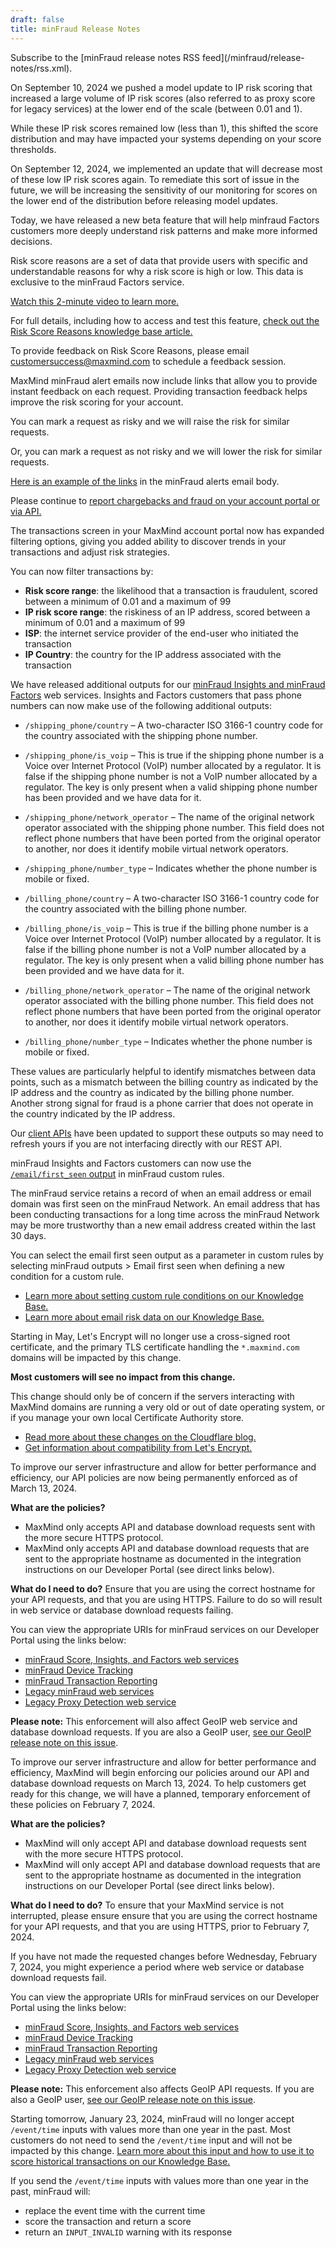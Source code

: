 ```yaml
---
draft: false
title: minFraud Release Notes
---
```


<Alert type="info">
Subscribe to the [minFraud release notes RSS feed](/minfraud/release-notes/rss.xml).
</Alert>

<ReleaseNote date="2024-09-12" title="Increase in slightly elevated IP risk and proxy scores and remediation">

On September 10, 2024 we pushed a model update to IP risk scoring that increased
a large volume of IP risk scores (also referred to as proxy score for legacy
services) at the lower end of the scale (between 0.01 and 1).

While these IP risk scores remained low (less than 1), this shifted the score
distribution and may have impacted your systems depending on your score
thresholds.

On September 12, 2024, we implemented an update that will decrease most of these
low IP risk scores again. To remediate this sort of issue in the future, we will
be increasing the sensitivity of our monitoring for scores on the lower end of
the distribution before releasing model updates.

</ReleaseNote>

<ReleaseNote date="2024-08-27" title="Introducing Risk Score Reasons beta for minfraud Factors customers">

Today, we have released a new beta feature that will help minfraud Factors
customers more deeply understand risk patterns and make more informed decisions.

Risk score reasons are a set of data that provide users with specific and
understandable reasons for why a risk score is high or low. This data is
exclusive to the minFraud Factors service.

[Watch this 2-minute video to learn more.](https://www.loom.com/share/ab0d7c6335fa48ef8302120016b37eb0?sid=3b226e98-f154-4e47-a885-e47b8e92c768)

For full details, including how to access and test this feature,
[check out the Risk Score Reasons knowledge base article.](https://support.maxmind.com/hc/en-us/articles/28488469041947-Risk-Score-Reasons)

To provide feedback on Risk Score Reasons, please email
[customersuccess@maxmind.com](mailto:customersuccess@maxmind.com) to schedule a
feedback session.

</ReleaseNote>

<ReleaseNote date="2024-08-15" title="MaxMind minFraud alert emails now include instant feedback links">

MaxMind minFraud alert emails now include links that allow you to provide
instant feedback on each request. Providing transaction feedback helps improve
the risk scoring for your account.

You can mark a request as risky and we will raise the risk for similar requests.

Or, you can mark a request as not risky and we will lower the risk for similar
requests.

[Here is an example of the links](https://get.maxmind.com/hubfs/Marketing/Misc/minfraud-alerts-feedback-links.png)
in the minFraud alerts email body.

Please continue to
[report chargebacks and fraud on your account portal or via API.](https://dev.maxmind.com/minfraud/report-a-transaction)

</ReleaseNote>

<ReleaseNote date="2024-08-08" title="Additional filtering options now available for minFraud transactions">
The transactions screen in your MaxMind account portal now has expanded 
filtering options, giving you added ability to discover trends in your 
transactions and adjust risk strategies.

You can now filter transactions by:

- **Risk score range**: the likelihood that a transaction is fraudulent, scored
  between a minimum of 0.01 and a maximum of 99
- **IP risk score range**: the riskiness of an IP address, scored between a
  minimum of 0.01 and a maximum of 99
- **ISP**: the internet service provider of the end-user who initiated the
  transaction
- **IP Country**: the country for the IP address associated with the transaction

</ReleaseNote>

<ReleaseNote date="2024-07-09" title="New phone outputs released for minFraud® Insights and minFraud Factors">

We have released additional outputs for our
[minFraud Insights and minFraud Factors](https://www.maxmind.com/en/solutions/minfraud-services)
web services. Insights and Factors customers that pass phone numbers can now
make use of the following additional outputs:

- `/shipping_phone/country` – A two-character ISO 3166-1 country code for the
  country associated with the shipping phone number.

- `/shipping_phone/is_voip` – This is true if the shipping phone number is a
  Voice over Internet Protocol (VoIP) number allocated by a regulator. It is
  false if the shipping phone number is not a VoIP number allocated by a
  regulator. The key is only present when a valid shipping phone number has been
  provided and we have data for it.

- `/shipping_phone/network_operator` – The name of the original network operator
  associated with the shipping phone number. This field does not reflect phone
  numbers that have been ported from the original operator to another, nor does
  it identify mobile virtual network operators.

- `/shipping_phone/number_type` – Indicates whether the phone number is mobile
  or fixed.

- `/billing_phone/country` – A two-character ISO 3166-1 country code for the
  country associated with the billing phone number.

- `/billing_phone/is_voip` – This is true if the billing phone number is a Voice
  over Internet Protocol (VoIP) number allocated by a regulator. It is false if
  the billing phone number is not a VoIP number allocated by a regulator. The
  key is only present when a valid billing phone number has been provided and we
  have data for it.

- `/billing_phone/network_operator` – The name of the original network operator
  associated with the billing phone number. This field does not reflect phone
  numbers that have been ported from the original operator to another, nor does
  it identify mobile virtual network operators.

- `/billing_phone/number_type` – Indicates whether the phone number is mobile or
  fixed.

These values are particularly helpful to identify mismatches between data
points, such as a mismatch between the billing country as indicated by the IP
address and the country as indicated by the billing phone number. Another strong
signal for fraud is a phone carrier that does not operate in the country
indicated by the IP address.

Our [client APIs](/minfraud/evaluate-a-transaction#links-to-maxmind-client-apis)
have been updated to support these outputs so may need to refresh yours if you
are not interfacing directly with our REST API.

</ReleaseNote>

<ReleaseNote date="2024-04-08" title="Email first seen can be used as a parameter for custom rules">

minFraud Insights and Factors customers can now use the
[`/email/first_seen` output](https://dev.maxmind.com/minfraud/api-documentation/responses/#schema--response--email)
in minFraud custom rules.

The minFraud service retains a record of when an email address or email domain
was first seen on the minFraud Network. An email address that has been
conducting transactions for a long time across the minFraud Network may be more
trustworthy than a new email address created within the last 30 days.

You can select the email first seen output as a parameter in custom rules by
selecting minFraud outputs > Email first seen when defining a new condition for
a custom rule.

- [Learn more about setting custom rule conditions on our Knowledge Base.](https://support.maxmind.com/hc/en-us/articles/4408362750875#h_01HBNQ01QST1MPM481ZW520R7J)
- [Learn more about email risk data on our Knowledge Base.](https://support.maxmind.com/hc/en-us/articles/4408562891803-Email-Risk-Data)

</ReleaseNote>

<ReleaseNote date="2024-04-08" title="Upcoming changes to our TLS certificates may impact customers with unusual server configuration">

Starting in May, Let's Encrypt will no longer use a cross-signed root
certificate, and the primary TLS certificate handling the `*.maxmind.com`
domains will be impacted by this change.

**Most customers will see no impact from this change.**

This change should only be of concern if the servers interacting with MaxMind
domains are running a very old or out of date operating system, or if you manage
your own local Certificate Authority store.

- [Read more about these changes on the Cloudflare blog.](https://blog.cloudflare.com/upcoming-lets-encrypt-certificate-chain-change-and-impact-for-cloudflare-customers)
- [Get information about compatibility from Let's Encrypt.](https://letsencrypt.org/docs/certificate-compatibility/)

</ReleaseNote>

<ReleaseNote date="2024-03-13" title="API policies are now permanently enforced">

To improve our server infrastructure and allow for better performance and
efficiency, our API policies are now being permanently enforced as of March
13, 2024.

**What are the policies?**

- MaxMind only accepts API and database download requests sent with the more
  secure HTTPS protocol.
- MaxMind only accepts API and database download requests that are sent to the
  appropriate hostname as documented in the integration instructions on our
  Developer Portal (see direct links below).

**What do I need to do?** Ensure that you are using the correct hostname for
your API requests, and that you are using HTTPS. Failure to do so will result in
web service or database download requests failing.

You can view the appropriate URIs for minFraud services on our Developer Portal
using the links below:

- [minFraud Score, Insights, and Factors web services](/minfraud/api-documentation/requests#service-endpoints)
- [minFraud Device Tracking](/minfraud/track-devices/#implementation)
- [minFraud Transaction Reporting](/minfraud/report-a-transaction#api-documentation)
- [Legacy minFraud web services](/minfraud/minfraud-legacy#http-api)
- [Legacy Proxy Detection web service](/minfraud/proxy-detection#http-based-api)

**Please note:** This enforcement will also affect GeoIP web service and
database download requests. If you are also a GeoIP user,
[see our GeoIP release note on this issue](/geoip/release-notes/2024#api-policies-are-now-permanently-enforced).

</ReleaseNote>

<ReleaseNote date="2024-01-25" title="API policies - temporary enforcement on February 7, 2024">

To improve our server infrastructure and allow for better performance and
efficiency, MaxMind will begin enforcing our policies around our API and
database download requests on March 13, 2024. To help customers get ready for
this change, we will have a planned, temporary enforcement of these policies on
February 7, 2024.

**What are the policies?**

- MaxMind will only accept API and database download requests sent with the more
  secure HTTPS protocol.
- MaxMind will only accept API and database download requests that are sent to
  the appropriate hostname as documented in the integration instructions on our
  Developer Portal (see direct links below).

**What do I need to do?** To ensure that your MaxMind service is not
interrupted, please ensure ensure that you are using the correct hostname for
your API requests, and that you are using HTTPS, prior to February 7, 2024.

If you have not made the requested changes before Wednesday, February 7, 2024,
you might experience a period where web service or database download requests
fail.

You can view the appropriate URIs for minFraud services on our Developer Portal
using the links below:

- [minFraud Score, Insights, and Factors web services](/minfraud/api-documentation/requests#service-endpoints)
- [minFraud Device Tracking](/minfraud/track-devices/#implementation)
- [minFraud Transaction Reporting](/minfraud/report-a-transaction#api-documentation)
- [Legacy minFraud web services](/minfraud/minfraud-legacy#http-api)
- [Legacy Proxy Detection web service](/minfraud/proxy-detection#http-based-api)

**Please note:** This enforcement also affects GeoIP API requests. If you are
also a GeoIP user,
[see our GeoIP release note on this issue](/geoip/release-notes/2024#api-policies---temporary-enforcement-on-february-7-2024).

</ReleaseNote>

<ReleaseNote date="2024-01-22" title="minFraud no longer accepts event times more than one year in the past">

Starting tomorrow, January 23, 2024, minFraud will no longer accept
`/event/time` inputs with values more than one year in the past. Most customers
do not need to send the `/event/time` input and will not be impacted by this
change.
[Learn more about this input and how to use it to score historical transactions on our Knowledge Base.](https://support.maxmind.com/hc/en-us/articles/5452006111003-Event-and-Account-Inputs#h_01G0Z3WBNAP5Y8WNRR156EJBBF)

If you send the `/event/time` inputs with values more than one year in the past,
minFraud will:

- replace the event time with the current time
- score the transaction and return a score
- return an `INPUT_INVALID` warning with its response

</ReleaseNote>

